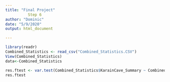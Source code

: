 ---
title: "Final Project"
          Step 6
author: "Dominic"
date: "5/9/2020"
output: html_document

---


```{r}
library(readr)
Combined_Statistics <- read_csv("Combined_Statistics.CSV")
View(Combined_Statistics)
data<-Combined_Statistics

```

```{r}
res.ftest <- var.test(Combined_Statistics$KarainCave_Summary ~ Combined_Statistics$OkuainiCave_Summary, data = data)
res.ftest
```

